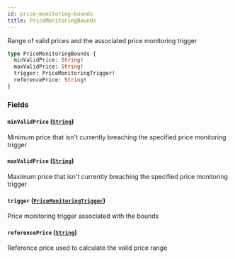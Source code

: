 ```yaml
---
id: price-monitoring-bounds
title: PriceMonitoringBounds
---
```



Range of valid prices and the associated price monitoring trigger

```graphql
type PriceMonitoringBounds {
  minValidPrice: String!
  maxValidPrice: String!
  trigger: PriceMonitoringTrigger!
  referencePrice: String!
}
```


### Fields

#### `minValidPrice` ([`String`](/docs/testnet/graphql/scalars/string))

Minimum price that isn't currently breaching the specified price monitoring trigger


#### `maxValidPrice` ([`String`](/docs/testnet/graphql/scalars/string))

Maximum price that isn't currently breaching the specified price monitoring trigger


#### `trigger` ([`PriceMonitoringTrigger`](/docs/testnet/graphql/objects/price-monitoring-trigger))

Price monitoring trigger associated with the bounds


#### `referencePrice` ([`String`](/docs/testnet/graphql/scalars/string))

Reference price used to calculate the valid price range




